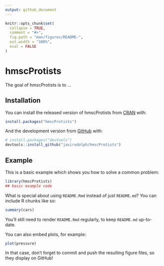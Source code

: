```yaml
---
output: github_document
---
```


<!-- README.md is generated from README.Rmd. Please edit that file -->

```r
knitr::opts_chunk$set(
  collapse = TRUE,
  comment = "#>",
  fig.path = "man/figures/README-",
  out.width = "100%",
  eval = FALSE
)
```

# hmscProtists

<!-- badges: start -->
<!-- badges: end -->

The goal of hmscProtists is to ...

## Installation

You can install the released version of hmscProtists from [CRAN](https://CRAN.R-project.org) with:

``` r
install.packages("hmscProtists")
```

And the development version from [GitHub](https://github.com/) with:

``` r
# install.packages("devtools")
devtools::install_github("javirudolph/hmscProtists")
```
## Example

This is a basic example which shows you how to solve a common problem:

```r
library(hmscProtists)
## basic example code
```

What is special about using `README.Rmd` instead of just `README.md`? You can include R chunks like so:

```r
summary(cars)
```

You'll still need to render `README.Rmd` regularly, to keep `README.md` up-to-date.

You can also embed plots, for example:

```r
plot(pressure)
```

In that case, don't forget to commit and push the resulting figure files, so they display on GitHub!
